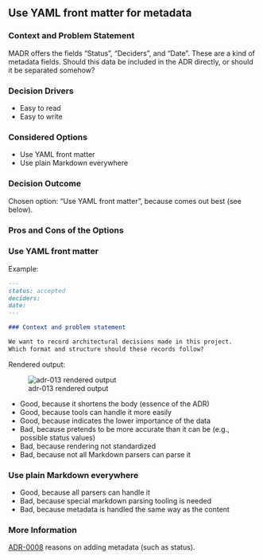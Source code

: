 ## Use YAML front matter for metadata

### Context and Problem Statement

MADR offers the fields "Status", "Deciders", and "Date".
These are a kind of metadata fields.
Should this data be included in the ADR directly, or should it be separated somehow?

### Decision Drivers

* Easy to read
* Easy to write

### Considered Options

* Use YAML front matter
* Use plain Markdown everywhere

### Decision Outcome

Chosen option: "Use YAML front matter", because comes out best (see below).

### Pros and Cons of the Options

### Use YAML front matter

Example:

```markdown
---
status: accepted
deciders:
date:
---

### Context and problem statement

We want to record architectural decisions made in this project.
Which format and structure should these records follow?
```

Rendered output:

![adr-013 rendered output](0013-example.png)

* Good, because it shortens the body (essence of the ADR)
* Good, because tools can handle it more easily
* Good, because indicates the lower importance of the data
* Bad, because pretends to be more accurate than it can be (e.g., possible status values)
* Bad, because rendering not standardized
* Bad, because not all Markdown parsers can parse it

### Use plain Markdown everywhere

* Good, because all parsers can handle it
* Bad, because special markdown parsing tooling is needed
* Bad, because metadata is handled the same way as the content

### More Information

[ADR-0008](0008-add-status-field.md) reasons on adding metadata (such as status).
